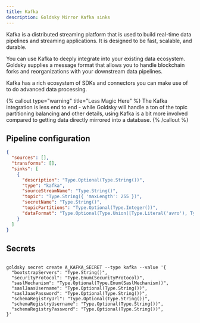 ```yaml
---
title: Kafka
description: Goldsky Mirror Kafka sinks
---
```


Kafka is a distributed streaming platform that is used to build real-time data pipelines and streaming applications. It is designed to be fast, scalable, and durable.

You can use Kafka to deeply integrate into your existing data ecosystem. Goldsky supplies a message format that allows you to handle blockchain forks and reorganizations with your downstream data pipelines.

Kafka has a rich ecosystem of SDKs and connectors you can make use of to do advanced data processing.

{% callout type="warning" title="Less Magic Here" %}
The Kafka integration is less end to end - while Goldsky will handle a ton of the topic partitioning balancing and other details, using Kafka is a bit more involved compared to getting data directly mirrored into a database.
{% /callout %}

## Pipeline configuration

```json
{
  "sources": [],
  "transforms": [],
  "sinks": [
    {
      "description": "Type.Optional(Type.String())",
      "type": "kafka",
      "sourceStreamName": "Type.String()",
      "topic": "Type.String({ 'maxLength': 255 })",
      "secretName": "Type.String()",
      "topicPartitions": "Type.Optional(Type.Integer())",
      "dataFormat": "Type.Optional(Type.Union([Type.Literal('avro'), Type.Literal('json')]))"
    }
  ]
}
```

## Secrets

```shell

goldsky secret create A_KAFKA_SECRET --type kafka --value '{
  "bootstrapServers": "Type.String()",
  "securityProtocol": "Type.Enum(SecurityProtocol)",
  "saslMechanism": "Type.Optional(Type.Enum(SaslMechanism))",
  "saslJaasUsername": "Type.Optional(Type.String())",
  "saslJaasPassword": "Type.Optional(Type.String())",
  "schemaRegistryUrl": "Type.Optional(Type.String())",
  "schemaRegistryUsername": "Type.Optional(Type.String())",
  "schemaRegistryPassword": "Type.Optional(Type.String())",
}'
```
